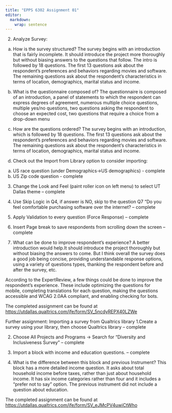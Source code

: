 ```yaml
---
title: "EPPS 6302 Assignment 01"
editor: 
  markdown: 
    wrap: sentence
---
```


2)  Analyze Survey:

a)  How is the survey structured? 
  The survey begins with an introduction that is fairly incomplete. It should introduce the project more thoroughly but without biasing answers to the questions that follow. The intro is followed by 18 questions. The first 13 questions ask about the respondent's preferences and behaviors regarding movies and software. The remaining questions ask about the respondent's characteristics in terms of location, demographics, marital status and income.

b)  What is the questionnaire composed of? 
  The questionnaire is composed of an introduction, a panel of statements to which the respondent can express degrees of agreement, numerous multiple choice questions, multiple yes/no questions, two questions asking the respondent to choose an expected cost, two questions that require a choice from a drop-down menu

c)  How are the questions ordered? 
  The survey begins with an introduction, which is followed by 18 questions. The first 13 questions ask about the respondent's preferences and behaviors regarding movies and software. The remaining questions ask about the respondent's characteristics in terms of location, demographics, marital status and income.
  
d)  Check out the Import from Library option to consider importing:
  a.  US race question (under Demographics→US demographics) - complete 
  b. US Zip code question - complete

3)  Change the Look and Feel (paint roller icon on left menu) to select UT Dallas theme -- complete

4)  Use Skip Logic in Q4, if answer is NO, skip to the question Q7 "Do you feel comfortable purchasing software over the internet? -- complete

5)  Apply Validation to every question (Force Response) -- complete

6)  Insert Page break to save respondents from scrolling down the screen -- complete

7)  What can be done to improve respondent's experience?
    A better introduction would help.It should introduce the project thoroughly but without biasing the answers to come.
    But I think overall the survey does a good job being concise, providing understandable response options, using a variety of questions types, thanking the respondent before and after the survey, etc.

According to the ExpertReview, a few things could be done to improve the respondent's experience.
These include optimizing the questions for mobile, completing translations for each question, making the questions accessible and WCAG 2.0AA compliant, and enabling checking for bots.

The completed assignment can be found at <https://utdallas.qualtrics.com/jfe/form/SV_5ncdyREPX40LZWe>

Further assignment: Importing a survey from Qualtrics library 
1.Create a survey using your library, then choose Qualtrics library -- complete

2.  Choose All Projects and Programs → Search for "Diversity and Inclusiveness Survey" -- complete

3.  Import a block with income and education questions.
    -- complete

4.  What is the difference between this block and previous Instrument?
    This block has a more detailed income question.
    It asks about total household income before taxes, rather than just about household income.
    It has six income categories rather than four and it includes a "prefer not to say" option.
    The previous instrument did not include a question about education.

The completed assignment can be found at <https://utdallas.qualtrics.com/jfe/form/SV_eJMcPV4uwiCtWho>


